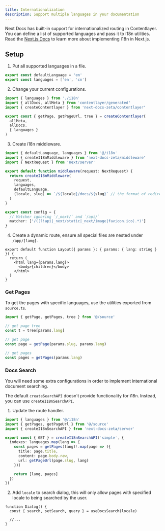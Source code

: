 ```yaml
---
title: Internationalization
description: Support multiple languages in your documentation
---
```


Next Docs has built-in support for internationalized routing in Contentlayer.
You can define a list of supported languages and pass it to i18n utilities. Read
the
[Next.js Docs](https://nextjs.org/docs/app/building-your-application/routing/internationalization)
to learn more about implementing I18n in Next.js.

## Setup

1. Put all supported languages in a file.

```ts title="i18n.ts"
export const defaultLanguage = 'en'
export const languages = ['en', 'cn']
```

2. Change your current configurations.

```ts title="source.ts"
import { languages } from './i18n'
import { allDocs, allMeta } from 'contentlayer/generated'
import { createContentlayer } from 'next-docs-zeta/contentlayer'

export const { getPage, getPageUrl, tree } = createContentlayer(
  allMeta,
  allDocs,
  { languages }
)
```

3. Create i18n middleware.

```ts title="middleware.ts"
import { defaultLanguage, languages } from '@/i18n'
import { createI18nMiddleware } from 'next-docs-zeta/middleware'
import { NextRequest } from 'next/server'

export default function middleware(request: NextRequest) {
  return createI18nMiddleware(
    request,
    languages,
    defaultLanguage,
    (locale, slug) => `/${locale}/docs/${slug}` // the format of redirected url
  )
}

export const config = {
  // Matcher ignoring `/_next/` and `/api/`
  matcher: ['/((?!api|_next/static|_next/image|favicon.ico).*)']
}
```

4. Create a dynamic route, ensure all special files are nested under
   `/app/[lang]`.

```tsx title="app/[lang]/layout.tsx"
export default function Layout({ params }: { params: { lang: string } }) {
  return (
    <html lang={params.lang}>
      <body>{children}</body>
    </html>
  )
}
```

### Get Pages

To get the pages with specific languages, use the utilities exported from
`source.ts`.

```ts
import { getPage, getPages, tree } from '@/source'

// get page tree
const t = tree[params.lang]

// get page
const page = getPage(params.slug, params.lang)

// get pages
const pages = getPages(params.lang)
```

### Docs Search

You will need some extra configurations in order to implement international
document searching.

The default `createSearchAPI` doesn't provide functionality for i18n. Instead,
you can use `createI18nSearchAPI`.

1. Update the route handler.

```ts title="api/search/route.ts"
import { languages } from '@/i18n'
import { getPages, getPageUrl } from '@/source'
import { createI18nSearchAPI } from 'next-docs-zeta/server'

export const { GET } = createI18nSearchAPI('simple', {
  indexes: languages.map(lang => {
    const pages = getPages(lang)!.map(page => ({
      title: page.title,
      content: page.body.raw,
      url: getPageUrl(page.slug, lang)
    }))

    return [lang, pages]
  })
})
```

2. Add `locale` to search dialog, this will only allow pages with specified
   locale to being searched by the user.

```tsx
function Dialog() {
  const { search, setSearch, query } = useDocsSearch(locale)

  //...
}
```

<Cards className="mt-4">
  <Card
    title="Pages Structure"
    description="Learn to build Internationalized Page Structure"
    href="/docs/headless/utils/build-page-tree#pages-structure"
  />
</Cards>
